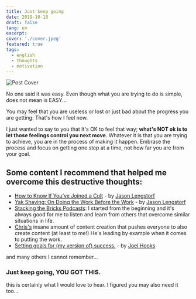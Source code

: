```yaml
---
title: Just keep going
date: 2019-10-18
draft: false
lang: en
excerpt:
cover: './cover.jpeg'
featured: true
tags:
  - english
  - thoughts
  - motivation
---
```


![Post Cover](./cover.jpg)

No one said it was easy. Even though what you are trying to do is simple, does not mean is EASY...

You may feel that you are useless or lost or just bad about the progress you are getting: That's how I feel now.

I just wanted to say to you that It's OK to feel that way; **what's NOT ok is to let those feelings control you next move**. Whatever it is that you are trying to achieve, you are in the process of making it happen. Embrase the process and focus on getting one step at a time, not how far you are from your goal.

## Some content I recommend that helped me overcome this destructive thoughts:

- [How to Know If You’ve Joined a Cult]() - by [Jason Lengstorf](https://twitter.com/jlengstorf)
- [Yak Shaving: On Doing the Work Before the Work](https://lengstorf.com/yak-shaving/) - by [Jason Lengstorf](https://twitter.com/jlengstorf)
- [Stacking the Bricks Podcasts](https://stackingthebricks.com/podcast/): I started from the beginning and it's always good for me to listen and learn from others that overcome similar situations in life.
- [Chris's](https://www.christopherbiscardi.com/) insane amount of content creation that pushes everyone to also create content (at least to me!) He's leading by example when it comes to putting the work.
- [Setting goals for (my version of) success.](https://joelhooks.com/blog/2016/04/08/setting-goals-for-my-version-of-success) - by [Joel Hooks](https://twitter.com/jhooks)

and many others I cannot remember...

### Just keep going, YOU GOT THIS.

this is certainly what I would love to hear. I figured you may also need it too...
